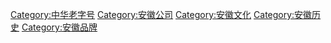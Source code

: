 [[Category:中华老字号|Category:中华老字号]]
[[Category:安徽公司|Category:安徽公司]]
[[Category:安徽文化|Category:安徽文化]]
[[Category:安徽历史|Category:安徽历史]]
[[Category:安徽品牌|Category:安徽品牌]]